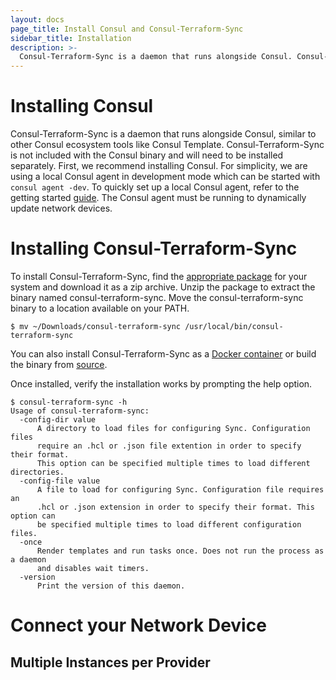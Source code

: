```yaml
---
layout: docs
page_title: Install Consul and Consul-Terraform-Sync
sidebar_title: Installation
description: >-
  Consul-Terraform-Sync is a daemon that runs alongside Consul. Consul-Terraform-Sync is not included with the Consul binary and will need to be installed separately.
---
```


# Installing Consul

Consul-Terraform-Sync is a daemon that runs alongside Consul, similar to other Consul ecosystem tools like Consul Template. Consul-Terraform-Sync is not included with the Consul binary and will need to be installed separately. First, we recommend installing Consul. For simplicity, we are using a local Consul agent in development mode which can be started with `consul agent -dev`. To quickly set up a local Consul agent, refer to the getting started [guide](https://learn.hashicorp.com/tutorials/consul/get-started-install). The Consul agent must be running to dynamically update network devices.

# Installing Consul-Terraform-Sync

To install Consul-Terraform-Sync, find the [appropriate package](https://releases.hashicorp.com/) for your system and download it as a zip archive. Unzip the package to extract the binary named consul-terraform-sync. Move the consul-terraform-sync binary to a location available on your PATH.

```shell-session
$ mv ~/Downloads/consul-terraform-sync /usr/local/bin/consul-terraform-sync
```

You can also install Consul-Terraform-Sync as a [Docker container](https://hub.docker.com/u/hashicorp/consul-terraform-sync) or build the binary from [source](https://github.com/hashicorp/consul-terraform-sync).

Once installed, verify the installation works by prompting the help option.

```shell-session
$ consul-terraform-sync -h
Usage of consul-terraform-sync:
  -config-dir value
      A directory to load files for configuring Sync. Configuration files
      require an .hcl or .json file extention in order to specify their format.
      This option can be specified multiple times to load different directories.
  -config-file value
      A file to load for configuring Sync. Configuration file requires an
      .hcl or .json extension in order to specify their format. This option can
      be specified multiple times to load different configuration files.
  -once
      Render templates and run tasks once. Does not run the process as a daemon
      and disables wait timers.
  -version
      Print the version of this daemon.
```

# Connect your Network Device

## Multiple Instances per Provider
